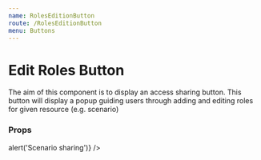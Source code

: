 ```yaml
---
name: RolesEditionButton
route: /RolesEditionButton
menu: Buttons
---
```



# Edit Roles Button

The aim of this component is to display an access sharing button.
This button will display a popup guiding users through adding and editing roles for given resource (e.g. scenario)

### Props

<Props of={RolesEditionButton} />

<Playground>
  <RolesEditionButton
    isIconButton={false}
    isReadOnly={false}
    agents={[
      { id: 'alice@somecompany.com' },
      { id: 'bob@somecompany.com' },
      { id: 'clara@somecompany.com' },
      { id: 'tony@somecompany.com' },
    ]}
    specificAccessByAgent={[
      { id: 'alice@somecompany.com',
        roles: 'admin'
      },
      { id: 'tony@somecompany.com',
        roles: 'editor'
      }
    ]}
    allRoles={
      [
        {
          value: "viewer",
          label: "Viewer"
        },
        {
          value: "editor",
          label: "Editor"
        },
        {
          value: "admin",
          label: "Admin"
        }
      ]
    }
    allPermissions={{
      "delete": "Delete",
      "editParameters": "Edit",
      "editPermissions": "Edit permissions",
      "rename": "Rename",
      "view": "View",
      "viewPermissions": "See other people's permissions",
      "viewResults": "View results"
    }}
    resourceRolesPermissionsMapping={{
      admin: [
        "delete",
        "editParameters",
        "editPermissions",
        "rename",
        "view",
        "viewPermissions",
        "viewResults"
      ],
      editor: [
        "editParameters",
        "rename",
        "view",
        "viewPermissions",
        "viewResults"
      ],
      viewer: [
        "view",
        "viewPermissions",
        "viewResults"
      ]
    }}
    defaultRole='viewer'
    defaultAccessScope='My workspace'
    onConfirmChanges={() => alert('Scenario sharing')}
  />
</Playground>